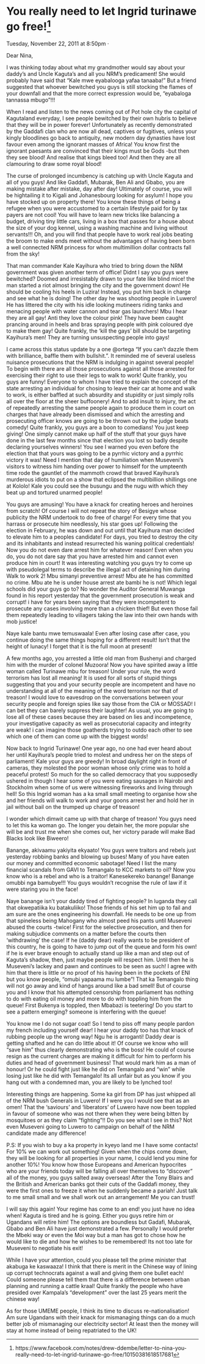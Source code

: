 # You really need to let Ingrid turinawe go free!^[https://www.facebook.com/notes/drew-ddembe/letter-to-nina-you-really-need-to-let-ingrid-turinawe-go-free/10150381618517681]

Tuesday, November 22, 2011 at 8:50pm ·


Dear Nina,

I was thinking today about what my grandmother would say about your daddy's and Uncle Kaguta's and all you NRM's predicament! She would probably have said that "Kale mwe eyabalooga yafaa tanaaba!" But a friend suggested that whoever bewitched you guys is still stocking the flames of your downfall and that the more correct expression would be, "eyabaloga tannassa mbugo"!!!

When I read and listen to the news coming out of Pot hole city the capital of Kagutaland everyday, I see people bewitched by their own hubris to believe that they will be in power forever! Unfortunately as recently demonstrated by the Gaddafi clan who are now all dead, captives or fugitives, unless your kingly bloodlines go back to antiquity, new modern day dynasties have lost favour even among the ignorant masses of Africa! You know first the ignorant paesants are convinced that their kings must be Gods -but then they see blood! And realise that kings bleed too! And then they are all clamouring to draw some royal blood!

The curse of prolonged incumbency is catching up with Uncle Kaguta and all of you guys! And like Gaddafi, Mubarak, Ben Ali and Gbabo, you are making mistake after mistake, day after day! Ultimately of course, you will be hightailing it to Kigali and Johanesbourg looking for asylum! I hope you have stocked up on property there! You know these things of being a refugee when you were accustomed to a certain lifestyle paid for by tax payers are not cool! You will have to learn new tricks like balancing a budget, driving tiny little cars, living in a box that passes for a house about the size of your dog kennel, using a washing machine and living without servants!!! Oh, and you will find that people have to work real jobs beating the broom to make ends meet without the advantages of having been born a well connected NRM princess for whom multimillion dollar contracts fall from the sky!

That man commander Kale Kayihura who tried to bring down the NRM government was given another term of office! Didnt I say you guys were bewitched? Doomed and irresistably drawn to your fate like blind mice! the man started a riot almost bringing the city and the government down! He should be cooling his heels in Luzira! Instead, you put him back in charge and see what he is doing! The other day he was shooting people in Luwero! He has littered the city with his idle looking mutineers riding tanks and menacing people with water cannon and tear gas launchers! Mbu I hear they are all gay! Anti they love the colour pink! They have been caught prancing around in heels and bras spraying people with pink coloured dye to make them gay! Quite frankly, the 'kill the gays' bill should be targeting Kayihura's men! They are turning unsuspecting people into gays!

I came across this status update by a one @ortega "If you can't dazzle them with brilliance, baffle them with bullshit.". It reminded me of several useless nuisance prosecutions that the NRM is indulging in against several people! To begin with there are all those prosecutions against all those arrested for exercising their right to use their legs to walk to work! Quite frankly, you guys are funny! Everyone to whom I have tried to explain the concept of the state arresting an individual for chosing to leave their car at home and walk to work, is either baffled at such absurdity and stupidity or just simply rolls all over the floor at the sheer buffoonery! And to add insult to injury, the act of repeatedly arresting the same people again to produce them in court on charges that have already been dismissed and which the arresting and prosecuting officer knows are going to be thrown out by the judge beats comedy! Quite frankly, you guys are a boon to comedians! You just keep giving! One simply cannot make up half of the stuff that your guys have done in the last few months since that election you lost so badly despite declaring yourselves winners! You see I warned you even before the election that that yours was going to be a pyrrhic victory and a pyrrhic victory it was! Need I mention that day of humiliation when Museveni's visitors to witness him handing over power to himself for the umpteenth time rode the gauntlet of the mammoth crowd that braved Kayihura's murderous idiots to put on a show that eclipsed the multibillion shillings one at Kololo! Kale you could see the busungu and the nugu with which they beat up and tortured unarmed people!

You guys are amusing! You have a knack for creating heroes and heroines from scratch! Of course I will not repeat the story of Besigye whose publicity the NRM undertook to do free of charge! For every time that you harrass or prosecute him needlessly, his star goes up! Following the election in February, he was down and out until that Kayihura man decided to elevate him to a peoples candidate! For days, you tried to destroy the city and its inhabitants and instead resurrected his waning political credentials! Now you do not even dare arrest him for whatever reason! Even when you do, you do not dare say that you have arrested him and cannot even produce him in court! It was interesting watching you guys try to come up with pseudolegal terms to describe the illegal act of detaining him during Walk to work 2! Mbu simanyi preventive arrest! Mbu ate he has committed no crime. Mbu ate he is under house arrest ate bambi he is not! Which legal schools did your guys go to? No wonder the Auditor General Muwanga found in his report yesterday that the government prosecution is weak and corrupt! i have for years been saying that they were incompetent to prosecute any cases involving more than a chicken thief! But even those fail them repeatedly leading to villagers taking the law into their own hands with mob justice!

Naye kale bantu mwe temuswaala! Even after losing case after case, you continue doing the same things hoping for a different result! Isn't that the height of lunacy! I forget that it is the full moon at present!

A few months ago, you arrested a little old man from Bushenyi and charged him with the murder of colonel Muzoora! Now you have spirited away a little woman called Turinawe mbu for treason! Under your rule, the word terrorism has lost all meaning! It is used for all sorts of stupid things suggesting that you and your security people are incompetent and have no understanding at all of the meaning of the word terrorism nor that of treason! I would love to eavesdrop on the conversations between your security people and foreign spies like say those from the CIA or MOSSAD! I can bet they can barely suppress their laughter! As usual, you are going to lose all of these cases because they are based on lies and incompetence, your investigative capacity as well as prosecutorial capacity and integrity are weak! i can imagine those goatherds trying to outdo each other to see which one of them can come up with the biggest words!

Now back to Ingrid Turinawe! One year ago, no one had ever heard about her until Kayihura's people tried to molest and undress her on the steps of parliament! Kale your guys are greedy! In broad daylight right in front of cameras, they molested the poor woman whose only crime was to hold a peaceful protest! So much for the so called democracy that you supposedly ushered in though I hear some of you were eating sausages in Nairobi and Stockholm when some of us were witnessing fireworks and living through hell! So this Ingrid woman has a ka small small meeting to organise how she and her friends will walk to work and your goons arrest her and hold her in jail without bail on the trumped up charge of treason!

I wonder which dimwit came up with that charge of treason! You guys need to let this ka woman go. The longer you detain her, the more popular she will be and trust me when she comes out, her victory parade will make Bad Blacks look like Biweero!

Banange, akivaamu yakiyita ekyaato! You guys were traitors and rebels just yesterday robbing banks and blowing up buses! Many of you have eaten our money and committed economic sabotage! Need I list the many financial scandals from GAVI to Temangalo to KCC markets to oil? Now you know who is a rebel and who is a traitor! Kanesekereko banange! Banange omubbi nga bamubye!!! You guys wouldn't recognise the rule of law if it were staring you in the face!

Naye banange isn't your daddy tired of fighting people? In luganda they call that okwepatiika ku batakuliiko! Those friends of his set him up to fail and am sure are the ones engineering his downfall. He needs to be one up from that spineless being Mahogany who almost peed his pants until Museveni abused the courts -twice! First for the selective prosecution, and then for making subjudice comments on a matter before the courts then 'withdrawing' the case! If he (daddy dear) really wants to be president of this country, he is going to have to jump out of the queue and form his own! if he is ever brave enough to actually stand up like a man and step out of Kaguta's shadow, then, just maybe people will respect him. Until then he is Museveni's lackey and pawn and continues to be seen as such! I agree with him that there is little or no proof of his having been in the pockets of ENI but you know people, "omubi yapaama mu lumbe"! That ka Temangalo thing will not go away and kind of hangs around like a bad smell! But of course you and I know that his attempted censorship from parliament has nothing to do with eating oil money and more to do with toppling him from the queue! First Bukenya is toppled, then Mbabazi is teetering! Do you start to see a pattern emerging? someone is interfering with the queue!

You know me I do not sugar coat! So I tend to piss off many people pardon my french including yourself dear! I hear your daddy too has that knack of rubbing people up the wrong way! Ngu he is arroganti! Daddy dear is getting shafted and he can do little about it! Of course we know who will "save him" thus clearly demonstrating who is the boss! He could of course resign as the current charges are making it difficult for him to perform his duties and head of government business! That would mark him as a man of honour! Or he could fight just like he did on Temangalo and "win" while losing just like he did with Temangalo! Its all unfair but as you know if you hang out with a condemned man, you are likely to be lynched too!

Interesting things are happening. Some ka girl from DP has just whipped all of the NRM bush Generals in Luwero! If I were you I would see that as an omen! That the 'saviours' and 'liberators' of Luwero have now been toppled in favour of someone who was not there when they were being bitten by mosquitoes or as they claim "fighting"!! Do you see what I see in this? Not even Museveni going to Luwero to campaign on behalf of the NRM candidate made any difference!

P.S: If you wish to buy a ka property in kyeyo land me I have some contacts! For 10% we can work out something! Given when the chips come down, they will be looking for all properties in your name, I could lend you mine for another 10%! You know how those Europeans and American hypocrites who are your friends today will be falling all over themselves to "discover" all of the money, you guys salted away overseas! After the Tony Blairs and the British and American banks got their cuts of the Gaddafi money, they were the first ones to freeze it when he suddenly became a pariah! Just talk to me small small and we shall work out an arrangement! Me you can trust!

I will say this again! Your regime has come to an end! you just have no idea when! Kaguta is tired and he is going. Either you guys retire him or Ugandans will retire him! The options are boundless but Gadafi, Mubarak, Gbabo and Ben Ali have just demonstrated a few. Personally I would prefer the Mbeki way or even the Moi way but a man has got to chose how he would like to die and how he wishes to be remembered! Its not too late for Museveni to negotiate his exit!

While I have your attention, could you please tell the prime minister that akabuga ke kaswaaza! I think that there is merit in the Chinese way of lining up corrupt technocrats against a wall and giving them one bullet each! Could someone please tell them that there is a difference between urban planning and running a cattle kraal! Quite frankly the people who have presided over Kampala's "development" over the last 25 years merit the chinese way!

As for those UMEME people, I think its time to discuss re-nationalisation! Am sure Ugandans with their knack for mismanaging things can do a much better job of mismanaging our electricity sector! At least then the money will stay at home instead of being repatriated to the UK!
